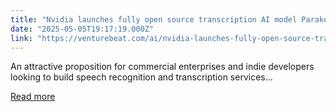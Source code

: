 ```yaml
---
title: "Nvidia launches fully open source transcription AI model Parakeet-TDT-0.6B-V2 on Hugging Face"
date: "2025-05-05T19:17:19.000Z"
link: "https://venturebeat.com/ai/nvidia-launches-fully-open-source-transcription-ai-model-parakeet-tdt-0-6b-v2-on-hugging-face/"
---
```


An attractive proposition for commercial enterprises and indie developers looking to build speech recognition and transcription services...

[Read more](https://venturebeat.com/ai/nvidia-launches-fully-open-source-transcription-ai-model-parakeet-tdt-0-6b-v2-on-hugging-face/)
